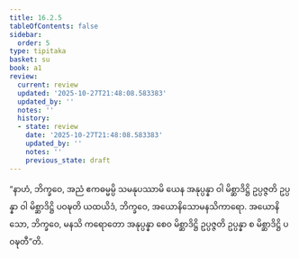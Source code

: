 ```yaml
---
title: 16.2.5
tableOfContents: false
sidebar:
  order: 5
type: tipitaka
basket: su
book: a1
review:
  current: review
  updated: '2025-10-27T21:48:08.583383'
  updated_by: ''
  notes: ''
  history:
  - state: review
    date: '2025-10-27T21:48:08.583383'
    updated_by: ''
    notes: ''
    previous_state: draft
---
```



<ReviewStatus review={frontmatter.review} showDetails={true} />

<HypothesisAnnotation frontmatter={frontmatter} />

<DynamicBreadcrumb />

<Division number="302" book="a1" e="ch" v="15" p="33">

<Paragraph number="390" book="a1">
“နာဟံ, ဘိက္ခဝေ, အညံ ဧကဓမ္မမ္ပိ သမနုပဿာမိ ယေန အနုပ္ပန္နာ ဝါ မိစ္ဆာဒိဋ္ဌိ ဥပ္ပဇ္ဇတိ ဥပ္ပန္နာ ဝါ မိစ္ဆာဒိဋ္ဌိ ပဝဍ္ဎတိ ယထယိဒံ, ဘိက္ခဝေ, အယောနိသောမနသိကာရော. အယောနိသော, ဘိက္ခဝေ, မနသိ ကရောတော အနုပ္ပန္နာ စေဝ မိစ္ဆာဒိဋ္ဌိ ဥပ္ပဇ္ဇတိ ဥပ္ပန္နာ စ မိစ္ဆာဒိဋ္ဌိ ပဝဍ္ဎတီ”တိ.
</Paragraph>
</Division>